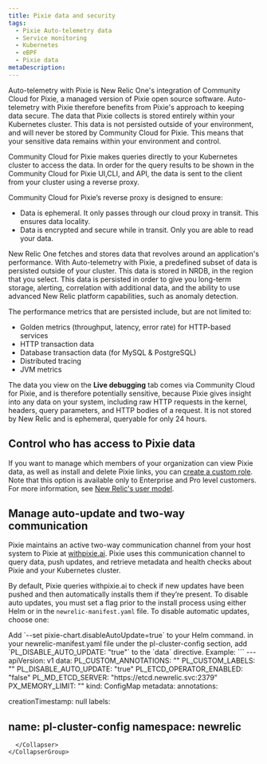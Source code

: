 ```yaml
---
title: Pixie data and security
tags:
  - Pixie Auto-telemetry data
  - Service monitoring
  - Kubernetes
  - eBPF
  - Pixie data
metaDescription: 
---
```


Auto-telemetry with Pixie is New Relic One's integration of Community Cloud for Pixie, a managed version of Pixie open source software. Auto-telemetry with Pixie therefore benefits from Pixie's approach to keeping data secure. The data that Pixie collects is stored entirely within your Kubernetes cluster. This data is not persisted outside of your environment, and will never be stored by Community Cloud for Pixie. This means that your sensitive data remains within your environment and control.

Community Cloud for Pixie makes queries directly to your Kubernetes cluster to access the data. In order for the query results to be shown in the Community Cloud for Pixie UI,CLI, and API, the data is sent to the client from your cluster using a reverse proxy. 

Community Cloud for Pixie’s reverse proxy is designed to ensure:
* Data is ephemeral. It only passes through our cloud proxy in transit. This ensures data locality.
* Data is encrypted and secure while in transit. Only you are able to read your data. 

New Relic One fetches and stores data that revolves around an application's performance. With Auto-telemetry with Pixie, a predefined subset of data is persisted outside of your cluster. This data is stored in NRDB, in the region that you select. This data is persisted in order to give you long-term storage, alerting, correlation with additional data, and the ability to use advanced New Relic platform capabilities, such as anomaly detection.

The performance metrics that are persisted include, but are not limited to: 

* Golden metrics (throughput, latency, error rate) for HTTP-based services
* HTTP transaction data
* Database transaction data (for MySQL & PostgreSQL)
* Distributed tracing
* JVM metrics


The data you view on the **Live debugging** tab comes via Community Cloud for Pixie, and is therefore potentially sensitive, because Pixie gives insight into any data on your system, including raw HTTP requests in the kernel, headers, query parameters, and HTTP bodies of a request. It is not stored by New Relic and is ephemeral, queryable for only 24 hours. 

## Control who has access to Pixie data

If you want to manage which members of your organization can view Pixie data, as well as install and delete Pixie links, you can [create a custom role](/docs/accounts/accounts-billing/new-relic-one-user-management/tutorial-add-new-user-groups-roles-new-relic-one-user-model/#roles). Note that this option is available only to Enterprise and Pro level customers.
For more information, see [New Relic's user model](/docs/accounts/accounts-billing/new-relic-one-user-management/new-relic-one-user-model-understand-user-structure/).  

## Manage auto-update and two-way communication

Pixie maintains an active two-way communication channel from your host system to Pixie at [withpixie.ai](https://work.withpixie.ai/). Pixie uses this communication channel to query data, push updates, and retrieve metadata and health checks about Pixie and your Kubernetes cluster.

By default, Pixie queries withpixie.ai to check if new updates have been pushed and then automatically installs them if they’re present. To disable auto updates, you must set a flag prior to the install process using either Helm or in the `newrelic-manifest.yaml` file. To disable automatic updates, choose one:

<CollapserGroup>
  <Collapser
    className="freq-link"
    id=""
    title="Helm option"
  >
    Add  `--set pixie-chart.disableAutoUpdate=true` to your Helm command. 

  </Collapser>
    <Collapser
    className="freq-link"
    id=""
    title="newrelic-manifest.yaml option"
  >
 in your newrelic-manifest.yaml file under the pl-cluster-config section, add `PL_DISABLE_AUTO_UPDATE: "true"` to the `data` directive. Example: 
```
---
apiVersion: v1
data:
  PL_CUSTOM_ANNOTATIONS: ""
  PL_CUSTOM_LABELS: ""
  PL_DISABLE_AUTO_UPDATE: "true"
  PL_ETCD_OPERATOR_ENABLED: "false"
  PL_MD_ETCD_SERVER: "https://etcd.newrelic.svc:2379"
  PX_MEMORY_LIMIT: ""
kind: ConfigMap
metadata:
  annotations:
    
  creationTimestamp: null
  labels:
    
  name: pl-cluster-config
  namespace: newrelic
---
```
  </Collapser>
</CollapserGroup>
